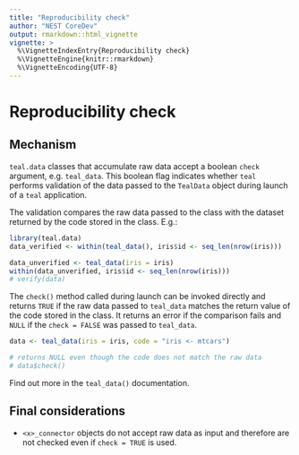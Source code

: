 ```yaml
---
title: "Reproducibility check"
author: "NEST CoreDev"
output: rmarkdown::html_vignette
vignette: >
  %\VignetteIndexEntry{Reproducibility check}
  %\VignetteEngine{knitr::rmarkdown}
  %\VignetteEncoding{UTF-8}
---
```


# Reproducibility check

## Mechanism

`teal.data` classes that accumulate raw data accept a boolean `check` argument, e.g. `teal_data`. This boolean
flag indicates whether `teal` performs validation of the data passed to the `TealData` object during launch of a
`teal` application.

The validation compares the raw data passed to the class with the dataset returned by the code stored in the class.
E.g.:

```r
library(teal.data)
data_verified <- within(teal_data(), iris$id <- seq_len(nrow(iris)))

data_unverified <- teal_data(iris = iris)
within(data_unverified, iris$id <- seq_len(nrow(iris)))
# verify(data)
```

The `check()` method called during launch can be invoked directly and returns `TRUE` if the raw data passed
to `teal_data` matches the return value of the code stored in the class. It returns an error if the comparison
fails and `NULL` if the `check = FALSE` was passed to `teal_data`.

```r
data <- teal_data(iris = iris, code = "iris <- mtcars")

# returns NULL even though the code does not match the raw data
# data$check()
```

Find out more in the `teal_data()` documentation.

## Final considerations
- `<x>_connector` objects do not accept raw data as input and therefore are not checked even if `check = TRUE` is used.
